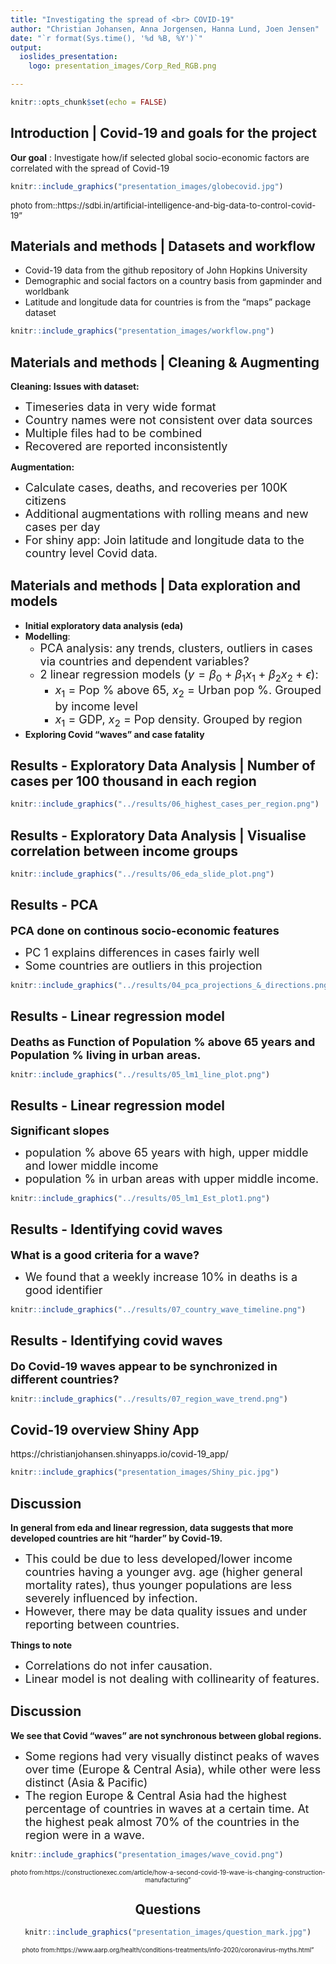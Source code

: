 ```yaml
---
title: "Investigating the spread of <br> COVID-19"
author: "Christian Johansen, Anna Jorgensen, Hanna Lund, Joen Jensen"
date: "`r format(Sys.time(), '%d %B, %Y')`"
output:
  ioslides_presentation:
    logo: presentation_images/Corp_Red_RGB.png

---
```


```r
knitr::opts_chunk$set(echo = FALSE)
```

## Introduction | Covid-19 and goals for the project

**Our goal** : Investigate how/if selected global socio-economic factors are correlated with the spread of Covid-19


```r
knitr::include_graphics("presentation_images/globecovid.jpg")
```
<font size="2"> photo from::https://sdbi.in/artificial-intelligence-and-big-data-to-control-covid-19"</font>

## Materials and methods | Datasets and workflow
- Covid-19 data from the github repository of John Hopkins University 
- Demographic and social factors on a country basis from gapminder and worldbank
- Latitude and longitude data for countries is from the "maps" package dataset

```r
knitr::include_graphics("presentation_images/workflow.png")
```
 
## Materials and methods | Cleaning & Augmenting

**Cleaning: Issues with dataset:**

- <font size="4">Timeseries data in very wide format</font>
- <font size="4">Country names were not consistent over data sources</font>
- <font size="4">Multiple files had to be combined</font>
- <font size="4">Recovered are reported inconsistently</font>

**Augmentation:**

- <font size="4">Calculate cases, deaths, and recoveries per 100K citizens</font>
- <font size="4">Additional augmentations with rolling means and new cases per day</font>
- <font size="4">For shiny app: Join latitude and longitude data to the country level Covid data.</font>



## Materials and methods | Data exploration and models

- **Initial exploratory data analysis (eda)**
- **Modelling**:
  * <font size="4"> PCA analysis: any trends, clusters, outliers in cases via countries and dependent variables?</font>
  * <font size="4"> 2 linear regression models ($y=\beta_0 + \beta_1 x_1+ \beta_2 x_2 + \epsilon$): </font>
    +  <font size="4"> $x_1$ = Pop % above 65, $x_2$ = Urban pop %. Grouped by income level </font>
    + <font size="4"> $x_1$ = GDP, $x_2$ = Pop density. Grouped by region </font>
    
- **Exploring Covid "waves" and case fatality**

## Results - Exploratory Data Analysis | Number of cases per 100 thousand in each region

```r
knitr::include_graphics("../results/06_highest_cases_per_region.png")
```

## Results - Exploratory Data Analysis | Visualise correlation between income groups

```r
knitr::include_graphics("../results/06_eda_slide_plot.png")
```


## Results - PCA 
<font size="4">**PCA done on continous socio-economic features** </font>

- <font size="4"> PC 1 explains differences in cases fairly well</font>
- <font size="4"> Some countries are outliers in this projection</font>

```r
knitr::include_graphics("../results/04_pca_projections_&_directions.png")
```

## Results - Linear regression model
<font size="4"> **Deaths as Function of Population % above 65 years and  Population % living in urban areas.** </font>

```r
knitr::include_graphics("../results/05_lm1_line_plot.png")
```

## Results - Linear regression model
<font size="4"> **Significant slopes** </font>

- <font size="4">population % above 65 years with high, upper middle and lower middle income</font>
- <font size="4">population % in urban areas with upper middle income.</font>

```r
knitr::include_graphics("../results/05_lm1_Est_plot1.png")
```

## Results - Identifying covid waves

<font size="4"> **What is a good criteria for a wave?** </font>

- <font size="4"> We found that a weekly increase 10% in deaths is a good identifier </font>
  
```r
knitr::include_graphics("../results/07_country_wave_timeline.png")
```

## Results - Identifying covid waves

<font size="4"> **Do Covid-19 waves appear to be synchronized in different countries?** </font>

```r
knitr::include_graphics("../results/07_region_wave_trend.png")
```

## Covid-19 overview Shiny App

https://christianjohansen.shinyapps.io/covid-19_app/

```r
knitr::include_graphics("presentation_images/Shiny_pic.jpg")
```


## Discussion

**In general from eda and linear regression, data suggests that more developed countries are  hit "harder" by Covid-19. **

 - <font size="4">  This could be due to less developed/lower income countries having a younger avg. age (higher general mortality rates), thus younger populations are less severely influenced by infection.  </font>
 - <font size="4"> However, there may be data quality issues and under reporting between countries. </font>
    
**Things to note**

 - <font size="4"> Correlations do not infer causation.</font>
 - <font size="4">  Linear model is not dealing with collinearity of features.</font>
 
## Discussion 

**We see that Covid "waves" are not synchronous between global regions.** 

 - <font size="4"> Some regions had very visually distinct peaks of waves over time (Europe & Central Asia), while other were less distinct (Asia & Pacific)</font>
 - <font size="4">  The region Europe & Central Asia had the highest percentage of countries in waves at a certain time. At the highest peak almost 70% of the countries in the region were in a wave.  </font>

```r
knitr::include_graphics("presentation_images/wave_covid.png")
```
<center><font size="1"> photo from:https://constructionexec.com/article/how-a-second-covid-19-wave-is-changing-construction-manufacturing"</font>
<center>

## Questions
<center>
```r
knitr::include_graphics("presentation_images/question_mark.jpg")
```
<center>
<center><font size="1"> photo from:https://www.aarp.org/health/conditions-treatments/info-2020/coronavirus-myths.html"</font>
<center>

